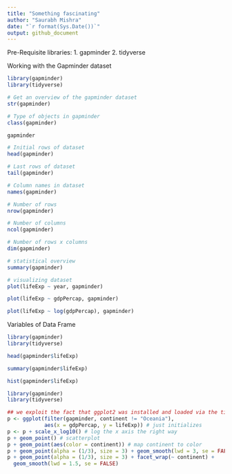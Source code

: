 ```yaml
---
title: "Something fascinating"
author: "Saurabh Mishra"
date: "`r format(Sys.Date())`"
output: github_document
---
```


Pre-Requisite libraries:
1. gapminder
2. tidyverse

Working with the Gapminder dataset

```r

library(gapminder)
library(tidyverse)

# Get an overview of the gapminder dataset
str(gapminder)

# Type of objects in gapminder
class(gapminder)

gapminder

# Initial rows of dataset
head(gapminder)

# Last rows of dataset
tail(gapminder)

# Column names in dataset
names(gapminder)

# Number of rows
nrow(gapminder)

# Number of columns
ncol(gapminder)

# Number of rows x columns
dim(gapminder)

# statistical overview
summary(gapminder)

# visualizing dataset
plot(lifeExp ~ year, gapminder)

plot(lifeExp ~ gdpPercap, gapminder)

plot(lifeExp ~ log(gdpPercap), gapminder)
```

Variables of Data Frame

```r
library(gapminder)
library(tidyverse)

head(gapminder$lifeExp)

summary(gapminder$lifeExp)

hist(gapminder$lifeExp)
```



```r
library(gapminder)
library(tidyverse)

## we exploit the fact that ggplot2 was installed and loaded via the tidyverse
p <- ggplot(filter(gapminder, continent != "Oceania"),
            aes(x = gdpPercap, y = lifeExp)) # just initializes
p <- p + scale_x_log10() # log the x axis the right way
p + geom_point() # scatterplot
p + geom_point(aes(color = continent)) # map continent to color
p + geom_point(alpha = (1/3), size = 3) + geom_smooth(lwd = 3, se = FALSE)
p + geom_point(alpha = (1/3), size = 3) + facet_wrap(~ continent) +
  geom_smooth(lwd = 1.5, se = FALSE)
```


